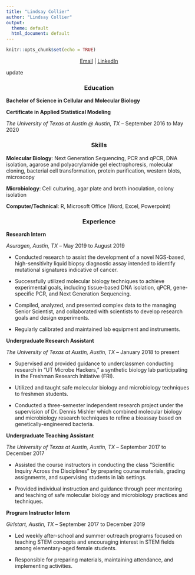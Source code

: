 ```yaml
---
title: "Lindsay Collier"
author: "Lindsay Collier"
output:
  theme: default
  html_document: default
---
```


```r
knitr::opts_chunk$set(echo = TRUE)
```

<center> [Email](mailto:lindsay.collier@utexas.edu) | [LinkedIn](https://www.linkedin.com/in/lindsay-collier) </center>
update

<center> <h3>**Education**</h3> </center>

**Bachelor of Science in Cellular and Molecular Biology**

**Certificate in Applied Statistical Modeling**

_The University of Texas at Austin @ Austin, TX_ -- September 2016 to May 2020


<center> <h3>**Skills**</h3> </center>

**Molecular Biology**: Next Generation Sequencing, PCR and qPCR, DNA isolation, agarose and polyacrylamide gel electrophoresis, molecular cloning, bacterial cell transformation, protein purification, western blots, microscopy

**Microbiology**: Cell culturing, agar plate and broth inoculation, colony isolation

**Computer/Technical**: R, Microsoft Office (Word, Excel, Powerpoint)

<center> <h3>**Experience**</h3> </center>

**Research Intern**

_Asuragen, Austin, TX_ -- May 2019 to August 2019

* Conducted research to assist the development of a novel NGS-based, high-sensitivity liquid biopsy diagnostic assay intended to identify mutational signatures indicative of cancer.

* Successfully utilized molecular biology techniques to achieve experimental goals, including tissue-based DNA isolation, qPCR, gene-specific PCR, and Next Generation Sequencing. 

* Compiled, analyzed, and presented complex data to the managing Senior Scientist, and collaborated with scientists to develop research goals and design experiments.

* Regularly calibrated and maintained lab equipment and instruments.

**Undergraduate Research Assistant**

_The University of Texas at Austin, Austin, TX_ -- January 2018 to present

* Supervised and provided guidance to underclassmen conducting research in “UT Microbe Hackers,” a synthetic biology lab participating in the Freshman Research Initiative (FRI).

* Utilized and taught safe molecular biology and microbiology techniques to freshmen students.

* Conducted a three-semester independent research project under the supervision of Dr. Dennis Mishler which combined molecular biology and microbiology research techniques to refine a bioassay based on genetically-engineered bacteria.

**Undergraduate Teaching Assistant**

_The University of Texas at Austin, Austin, TX_ -- September 2017 to December 2017

* Assisted the course instructors in conducting the class “Scientific Inquiry Across the Disciplines” by preparing course materials, grading assignments, and supervising students in lab settings.

* Provided individual instruction and guidance through peer mentoring and teaching of safe molecular biology and microbiology practices and techniques.


**Program Instructor Intern**

_Girlstart, Austin, TX_ -- September 2017 to December 2019

* Led weekly after-school and summer outreach programs focused on teaching STEM concepts and encouraging interest in STEM fields among elementary-aged female students.

* Responsible for preparing materials, maintaining attendance, and implementing activities.






